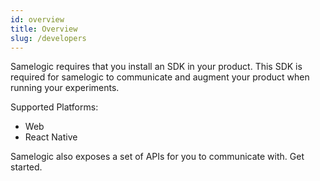 ```yaml
---
id: overview
title: Overview
slug: /developers
---
```


Samelogic requires that you install an SDK in your product. This SDK is required for samelogic to communicate and augment your product when running your
experiments.

Supported Platforms:

- Web
- React Native

Samelogic also exposes a set of APIs for you to communicate with. Get started.
